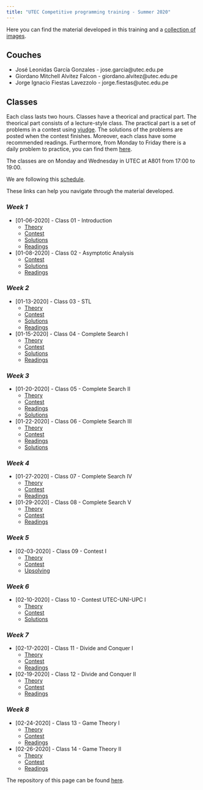 ```yaml
---
title: "UTEC Competitive programming training - Summer 2020"
---
```


Here you can find the material developed in this training and a [collection of
images](./gallery.html).

## **Couches**
- José Leonidas García Gonzales - jose.garcia@utec.edu.pe
- Giordano Mitchell Alvitez Falcon - giordano.alvitez@utec.edu.pe
- Jorge Ignacio Fiestas Lavezzolo - jorge.fiestas@utec.edu.pe

## **Classes**

Each class lasts two hours. Classes have a theorical and practical part. The
theorical part consists of a lecture-style class. The practical part is a set
of problems in a contest using [vjudge](https://vjudge.net/). The solutions of the problems are
posted when the contest finishes. Moreover, each class have some recommended readings. Furthermore, from Monday to Friday there is a daily problem to practice, you can find them [here](./daily-problem.html).

The classes are on Monday and Wednesday in UTEC at A801 from 17:00 to 19:00.

We are following this [schedule](./schedule.html).

These links can help you navigate through the material developed.

<div id="classes"></div>

### *Week 1*
- [01-06-2020] - Class 01 - Introduction 
  + [Theory](./class-01.html)
  + [Contest](https://vjudge.net/contest/350658)
  + [Solutions](./class-01.html#contest)
  + [Readings](./schedule.html#class-01)

- [01-08-2020] - Class 02 - Asymptotic Analysis
  + [Contest](https://vjudge.net/contest/350901)
  + [Solutions](./class-02.html#contest)
  + [Readings](./schedule.html#class-02)

### *Week 2*
- [01-13-2020] - Class 03 - STL
  + [Theory](./class-03.html)
  + [Contest](https://vjudge.net/contest/351569)
  + [Solutions](./class-03.html#contest)
  + [Readings](./schedule.html#class-03)

- [01-15-2020] - Class 04 - Complete Search I
  + [Theory](./class-04.html)
  + [Contest](https://vjudge.net/contest/352372)
  + [Solutions](./class-04.html#contest)
  + [Readings](./schedule.html#class-04)

### *Week 3*
- [01-20-2020] - Class 05 - Complete Search II
  + [Theory](./class-05.html)
  + [Contest](https://vjudge.net/contest/353073)
  + [Readings](./schedule.html#class-05)
  + [Solutions](./class-05.html#contest)

- [01-22-2020] - Class 06 - Complete Search III
  + [Theory](./class-06.html)
  + [Contest](https://vjudge.net/contest/353470)
  + [Readings](./schedule.html#class-06)
  + [Solutions](./class-06.html#contest)

### *Week 4*
- [01-27-2020] - Class 07 - Complete Search IV
  + [Theory](./class-07.html)
  + [Contest](https://vjudge.net/contest/354002)
  + [Readings](./schedule.html#class-07)

- [01-29-2020] - Class 08 - Complete Search V
  + [Theory](./class-08.html)
  + [Contest](https://vjudge.net/contest/354334)
  + [Readings](./schedule.html#class-08)

### *Week 5*
- [02-03-2020] - Class 09 - Contest I
  + [Theory](./class-09.html)
  + [Contest](https://vjudge.net/contest/355171)
  + [Upsolving](https://vjudge.net/contest/355256)

### *Week 6*
- [02-10-2020] - Class 10 - Contest UTEC-UNI-UPC I
  + [Theory](./class-10.html)
  + [Contest](https://codeforces.com/group/qWRAoRrTOT/contest/268759)
  + [Solutions](https://codeforces.com/group/qWRAoRrTOT/blog/entry/5475)

### *Week 7*
- [02-17-2020] - Class 11 - Divide and Conquer I
  + [Theory](./class-11.html)
  + [Contest](https://vjudge.net/contest/357719)
  + [Readings](./schedule.html#class-11)

- [02-19-2020] - Class 12 - Divide and Conquer II
  + [Theory](./class-12.html)
  + [Contest](https://vjudge.net/contest/359160)
  + [Readings](./schedule.html#class-12)

### *Week 8*
- [02-24-2020] - Class 13 - Game Theory I
  + [Theory](./class-13.html)
  + [Contest](https://vjudge.net/contest/359163)
  + [Readings](./schedule.html#class-13)

- [02-26-2020] - Class 14 - Game Theory II
  + [Theory](./class-14.html)
  + [Contest](https://vjudge.net/contest/359378)
  + [Readings](./schedule.html#class-14)

The repository of this page can be found [here](https://github.com/CP-UTEC/Lessons).


<script>
$("#index-page")
  .addClass("active");
</script>
